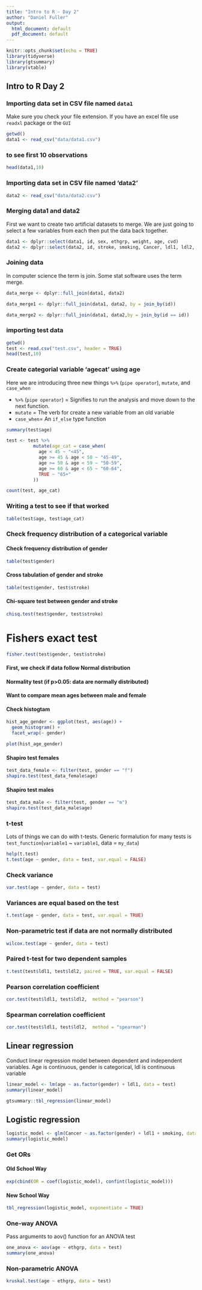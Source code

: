```yaml
---
title: "Intro to R - Day 2"
author: "Daniel Fuller"
output:
  html_document: default
  pdf_document: default
---
```


```r
knitr::opts_chunk$set(echo = TRUE)
library(tidyverse)
library(gtsummary)
library(vtable)
```

## Intro to R Day 2

### Importing data set in CSV file named `data1`

Make sure you check your file extension. If you have an excel file use `readxl` package or the `GUI` 

```r
getwd()
data1 <- read_csv("data/data1.csv")
```

### to see first 10 observations

```r
head(data1,10)
```

### Importing data set in CSV file named ‘data2’

```r
data2 <- read_csv("data/data2.csv")
```

### Merging data1 and data2

First we want to create two artificial datasets to merge. We are just going to select a few variables from each then put the data back together.

```r
data1 <- dplyr::select(data1, id, sex, ethgrp, weight, age, cvd)
data2 <- dplyr::select(data2, id, stroke, smoking, Cancer, ldl1, ldl2, gender)
```

### Joining data 

In computer science the term is join. Some stat software uses the term merge. 

```r
data_merge <- dplyr::full_join(data1, data2) 

data_merge1 <- dplyr::full_join(data1, data2, by = join_by(id))

data_merge2 <- dplyr::full_join(data1, data2,by = join_by(id == id))
```

### importing test data

```r
getwd()
test <- read.csv("test.csv", header = TRUE)
head(test,10)
```

### Create categorial variable ‘agecat’ using age

Here we are introducing three new things `%>%` (`pipe operator`), `mutate`, and `case_when`

* `%>%` (`pipe operator`) = Signifies to run the analysis and move down to the next function. 
* `mutate` = The verb for create a new variable from an old variable
* `case_when`= An `if_else` type function 

```r
summary(test$age)

test <- test %>% 
          mutate(age_cat = case_when(
            age < 45 ~ "<45",
            age >= 45 & age < 50 ~ "45-49",
            age >= 50 & age < 59 ~ "50-59",
            age >= 60 & age < 65 ~ "60-64",  
            TRUE ~ "65+"
          ))

count(test, age_cat)
```

### Writing a test to see if that worked

```r
table(test$age, test$age_cat)
```


### Check frequency distribution of a categorical variable

#### Check frequency distribution of gender

```r
table(test$gender)
```

#### Cross tabulation of gender and stroke

```r
table(test$gender, test$stroke)
```

#### Chi-square test between gender and stroke

```r
chisq.test(test$gender, test$stroke)
```

# Fishers exact test

```r
fisher.test(test$gender, test$stroke)
```

#### First, we check if data follow Normal distribution
#### Normality test (if p>0.05: data are normally distributed)
####  Want to compare mean ages between male and female

####  Check histogtam
```r
hist_age_gender <- ggplot(test, aes(age)) +
  geom_histogram() + 
  facet_wrap(~ gender)

plot(hist_age_gender)
```

#### Shapiro test females

```r
test_data_female <- filter(test, gender == "f")
shapiro.test(test_data_female$age)
```

#### Shapiro test males
```r
test_data_male <- filter(test, gender == "m")
shapiro.test(test_data_male$age)
```

### t-test

Lots of things we can do with t-tests. Generic formalution for many tests is `test_function`(`variable1` ~ `variable1`, data = `my_data`)

```r
help(t.test)
t.test(age ~ gender, data = test, var.equal = FALSE)
```

### Check variance

```r
var.test(age ~ gender, data = test)
```

### Variances are equal based on the test
```r
t.test(age ~ gender, data = test, var.equal = TRUE)
```

### Non-parametric test if data are not normally distributed

```r
wilcox.test(age ~ gender, data = test)
```

### Paired t-test for two dependent samples

```r
t.test(test$ldl1, test$ldl2, paired = TRUE, var.equal = FALSE)
```

### Pearson correlation coefficient
```r
cor.test(test$ldl1, test$ldl2,  method = "pearson") 
```

### Spearman correlation coefficient
```r
cor.test(test$ldl1, test$ldl2,  method = "spearman") 
```

## Linear regression

Conduct linear regression model between dependent and independent variables. Age is continuous, gender is categorical, ldl is continuous variable
```r
linear_model <- lm(age ~ as.factor(gender) + ldl1, data = test)
summary(linear_model)

gtsummary::tbl_regression(linear_model)
```

## Logistic regression

```r
logistic_model <- glm(Cancer ~ as.factor(gender) + ldl1 + smoking, data = test, family = "binomial")
summary(logistic_model)
```

### Get ORs

#### Old School Way
```r
exp(cbind(OR = coef(logistic_model), confint(logistic_model)))

```

#### New School Way
```r
tbl_regression(logistic_model, exponentiate = TRUE) 
```

### One-way ANOVA

Pass arguments to aov() function for an ANOVA test

```r
one_anova <- aov(age ~ ethgrp, data = test)
summary(one_anova)
```

### Non-parametric ANOVA
```r
kruskal.test(age ~ ethgrp, data = test)
```





